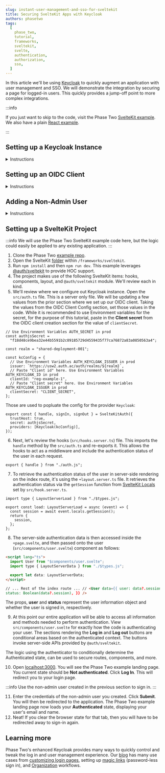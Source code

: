 ```yaml
---
slug: instant-user-management-and-sso-for-sveltekit
title: Securing SvelteKit Apps with Keycloak
authors: phasetwo
tags:
  [
    phase_two,
    tutorial,
    frameworks,
    sveltekit,
    svelte,
    authentication,
    authorization,
    sso,
  ]
---
```



In this article we'll be using [Keycloak](https://www.keycloak.org/) to quickly augment an application with user management and SSO. We will demonstrate the integration by securing a page for logged-in users. This quickly provides a jump-off point to more complex integrations.

<!--truncate-->

:::info

If you just want to skip to the code, visit the Phase Two [SvelteKit example](https://github.com/p2-inc/examples/tree/main/frameworks/sveltekit). We also have a plain [React example](https://phasetwo.io/blog/instant-user-managemenet-and-sso-for-reactjs).

:::

## Setting up a Keycloak Instance

<details>
  <summary>Instructions</summary>
  <PhaseTwoStarterInstructions />
</details>

## Setting up an OIDC Client

<details>
  <summary>Instructions</summary>
  <OIDC />
</details>

## Adding a Non-Admin User

<details>
  <summary>Instructions</summary>
  <NonAdminUser />
</details>

## Setting up a SvelteKit Project

:::info
We will use the Phase Two SvelteKit example code here, but the logic could easily be applied to any existing application.
:::

1. Clone the Phase Two [example repo](https://github.com/p2-inc/examples/).
2. Open the SvelteKit [folder](https://github.com/p2-inc/examples/tree/main/frameworks/sveltekit) within `/frameworks/sveltekit`.
3. Run `npm install` and then `npm run dev`. This example leverages [@auth/sveltekit](https://github.com/nextauthjs/next-auth) to provide HOC support.
4. The project makes use of the following SvelteKit items: hooks, components, layout, and `@auth/sveltekit` module. We'll review each in kind.
5. We'll review where we configure out Keycloak instance. Open the `src/auth.ts` file. This is a server only file. We will be updating a few values from the prior section where we set up our OIDC client. Taking the values from the OIDC Client Config section, set those values in the code. While it is recommended to use Environment variables for the secret, for the purpose of this tutorial, paste in the **Client secret** from the OIDC client creation section for the value of `clientSecret`.

```tsx
// Use Environment Variables AUTH_SECRET in prod
const authjsSecret =
  "f18d48ce9bea32e44b5591b2c89185729d4559435f77ca76872a83a0850563a4";

const realm = "shared-deployment-001";

const kcConfig = {
  // Use Environment Variables AUTH_KEYCLOAK_ISSUER in prod
  issuer: `https://usw2.auth.ac/auth/realms/${realm}`,
  // Paste "Client id" here. Use Environment Variables AUTH_KEYCLOAK_ID in prod
  clientId: "reg-example-1",
  // Paste "Client secret" here. Use Environment Variables AUTH_KEYCLOAK_ISSUER in prod
  clientSecret: "CLIENT_SECRET",
};
```

Those are used to popluate the config for the provider `Keycloak`:

```tsx
export const { handle, signIn, signOut } = SvelteKitAuth({
  trustHost: true,
  secret: authjsSecret,
  providers: [Keycloak(kcConfig)],
});
```

6. Next, let's review the hooks (`src/hooks.server.ts`) file. This imports the `handle` method by the `src/auth.ts` and re-exports it. This allows the hooks to act as a middleware and include the authentication status of the user in each request.

```tsx
export { handle } from "./auth.js";
```

7. To retrieve the authentication status of the user in server-side rendering on the index route, it's using the `+layout.server.ts` file. It retrieves the authentication status via the `getSession` function from [SvelteKit Locals](https://kit.svelte.dev/docs/types#app-locals) set by `src/hook.server.ts`.

```tsx
import type { LayoutServerLoad } from "./$types.js";

export const load: LayoutServerLoad = async (event) => {
  const session = await event.locals.getSession();
  return {
    session,
  };
};
```

8. The server-side authentication data is then accessed inside the `+page.svelte`, and then passed onto the user (`src/components/user.svelte`) component as follows:

```html
<script lang="ts">
  import User from "$components/user.svelte";
  import type { LayoutServerData } from "./$types.js";

  export let data: LayoutServerData;
</script>

// ... Rest of the index route ... // <User data={{ user: data?.session?.user,
status: Boolean(data?.session), }} />
```

The props, **user** and **status** represent the user information object and whether the user is signed in, respectively.

9. At this point our entire application will be able to access all information and methods needed to perform authentication. View `src/components/user.svelte` for exactly how the code is authenticating your user. The sections rendering the **Log in** and **Log out** buttons are conditional areas based on the authenticated context. The buttons invoke server-side APIs provided by `@auth/sveltekit`.

The logic using the authenticator to conditionally determine the Authenticated state, can be used to secure routes, components, and more.

10. Open [localhost:3000](http://localhost:3000). You will see the Phase Two example landing page. You current state should be **Not authenticated**. Click **Log In**. This will redirect you to your login page.

:::info
Use the non-admin user created in the previous section to sign in.
:::

11. Enter the credentials of the non-admin user you created. Click **Submit**. You will then be redirected to the application. The Phase Two example landing page now loads your **Authenticated** state, displaying your user's email and name.
12. Neat! If you clear the browser state for that tab, then you will have to be redirected away to sign-in again.

## Learning more

Phase Two's enhanced Keycloak provides many ways to quickly control and tweak the log in and user management experience. Our [blog](https://phasetwo.io/blog) has many use cases from [customizing login pages](https://phasetwo.io/blog/customizing-login-pages), setting up [magic links](https://phasetwo.io/blog/set-up-magic-links) (password-less sign in), and [Organization](https://phasetwo.io/product/organizations) workflows.
